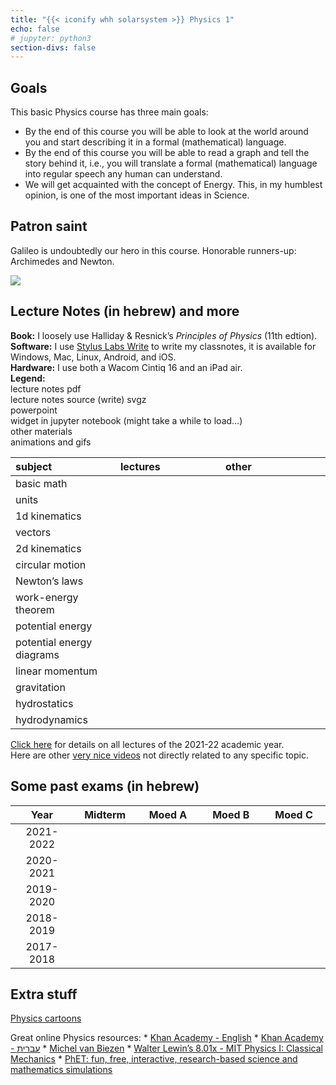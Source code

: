 ```yaml
---
title: "{{< iconify whh solarsystem >}} Physics 1"
echo: false
# jupyter: python3
section-divs: false
---
```


<link rel="stylesheet" href="https://use.fontawesome.com/releases/v5.10.2/css/all.css">

## Goals

This basic Physics course has three main goals:

* By the end of this course you will be able to look at the world around you and start describing it in a formal (mathematical) language.
* By the end of this course you will be able to read a graph and tell the story behind it, i.e., you will translate a formal (mathematical) language into regular speech any human can understand.
* We will get acquainted with the concept of Energy. This, in my humblest opinion, is one of the most important ideas in Science.

## Patron saint

Galileo is undoubtedly our hero in this course. Honorable runners-up: Archimedes and Newton.

![](/archive/physics/gifs/Galileo-quote.png)

## Lecture Notes (in hebrew) and more

**Book:**
I loosely use Halliday & Resnick's *Principles of Physics* (11th edtion).  
**Software:**
I use [Stylus Labs Write](http://www.styluslabs.com/) to write my classnotes, it is available for Windows, Mac, Linux, Android, and iOS.  
**Hardware:**
I use both a Wacom Cintiq 16 and an iPad air.  
**Legend:**  
<span class="iconify" data-icon="bi:file-earmark-pdf-fill" data-inline="false"></span> lecture notes pdf   
<span class="iconify" data-icon="teenyicons:svg-outline" data-inline="false"></span> lecture notes source (write) svgz  
<span class="iconify" data-icon="fa-regular:file-powerpoint" data-inline="false"></span> powerpoint  
<span class="iconify" data-icon="simple-icons:jupyter" data-inline="false"></span> widget in jupyter notebook (might take a while to load...)  
<span class="iconify" data-icon="fa-solid:images" data-inline="false"></span> other materials  
<span class="iconify" data-icon="teenyicons:gif-outline" data-inline="false"></span> animations and gifs  

| subject | lectures | other |
|:---|:---|:---|
| basic math |  | [<span class="iconify" data-icon="fa-solid:images" data-inline="false"></span>](extra/extra-basic-math.qmd) |
| units | [<span class="iconify" data-icon="bi:file-earmark-pdf-fill" data-inline="false"></span>](/archive/physics/lectures/guide-00-units.pdf) &ensp; [<span class="iconify" data-icon="teenyicons:svg-outline" data-inline="false"></span>](/archive/physics/lectures/guide-00-units.svgz) | [<span class="iconify" data-icon="fa-solid:images" data-inline="false"></span>](extra/extra-units.qmd) &ensp; [<span class="iconify" data-icon="teenyicons:gif-outline" data-inline="false"></span>](/courses/physics1/gifs/units.qmd) |
| 1d kinematics | [<span class="iconify" data-icon="bi:file-earmark-pdf-fill" data-inline="false"></span>](/archive/physics/lectures/guide-01-kinematics1d.pdf) &ensp; [<span class="iconify" data-icon="teenyicons:svg-outline" data-inline="false"></span>](/archive/physics/lectures/guide-01-kinematics1d.svgz) | [<span class="iconify" data-icon="fa-regular:file-powerpoint" data-inline="false"></span>](/archive/physics/lectures/kinematics1d.pptx) &ensp; [<span class="iconify" data-icon="simple-icons:jupyter" data-inline="false"></span>](https://mybinder.org/v2/gh/yairmau/website/HEAD?labpath=archive%2Fphysics%2Fwidgets%2Finstantaneous_velocity.ipynb) &ensp; [<span class="iconify" data-icon="fa-solid:images" data-inline="false"></span>](extra/extra-1d-kinematics.qmd) &ensp; [<span class="iconify" data-icon="teenyicons:gif-outline" data-inline="false"></span>](/courses/physics1/gifs/kinematics.qmd) |
| vectors | [<span class="iconify" data-icon="bi:file-earmark-pdf-fill" data-inline="false"></span>](/archive/physics/lectures/guide-02-vectors.pdf) &ensp; [<span class="iconify" data-icon="teenyicons:svg-outline" data-inline="false"></span>](/archive/physics/lectures/guide-02-vectors.svgz) |
| 2d kinematics | [<span class="iconify" data-icon="bi:file-earmark-pdf-fill" data-inline="false"></span>](/archive/physics/lectures/guide-02-kinematics-2d.pdf) &ensp; [<span class="iconify" data-icon="teenyicons:svg-outline" data-inline="false"></span>](/archive/physics/lectures/guide-kinematics-2d.svgz) | [<span class="iconify" data-icon="simple-icons:jupyter" data-inline="false"></span>](https://mybinder.org/v2/gh/yairmau/website/HEAD?labpath=archive%2Fphysics%2Fwidgets%2Fmax_range_alpha.ipynb) &ensp; [<span class="iconify" data-icon="teenyicons:gif-outline" data-inline="false"></span>](/courses/physics1/gifs/kinematics.qmd) |
| circular motion | [<span class="iconify" data-icon="bi:file-earmark-pdf-fill" data-inline="false"></span>](/archive/physics/lectures/guide-02-circular-motion.pdf) &ensp; [<span class="iconify" data-icon="teenyicons:svg-outline" data-inline="false"></span>](/archive/physics/lectures/guide-02-circular-motion.svgz) | [<span class="iconify" data-icon="fa-regular:file-powerpoint" data-inline="false"></span>](/archive/physics/lectures/circular-motion.pptx) &ensp; [<span class="iconify" data-icon="teenyicons:gif-outline" data-inline="false"></span>](/courses/physics1/gifs/kinematics.qmd) |
| Newton's laws | [<span class="iconify" data-icon="bi:file-earmark-pdf-fill" data-inline="false"></span>](/archive/physics/lectures/guide-03-newtons-laws.pdf) &ensp; [<span class="iconify" data-icon="teenyicons:svg-outline" data-inline="false"></span>](/archive/physics/lectures/guide-03-newtons-laws.svgz) | [<span class="iconify" data-icon="fa-regular:file-powerpoint" data-inline="false"></span>](/archive/physics/lectures/newton1and2.pptx) &ensp; [<span class="iconify" data-icon="fa-regular:file-powerpoint" data-inline="false"></span>](/archive/physics/lectures/newton3.pptx) &ensp; [<span class="iconify" data-icon="teenyicons:gif-outline" data-inline="false"></span>](/courses/physics1/gifs/newtons-laws.qmd) |
| work-energy theorem | [<span class="iconify" data-icon="bi:file-earmark-pdf-fill" data-inline="false"></span>](/archive/physics/lectures/guide-04-work-energy.pdf) &ensp; [<span class="iconify" data-icon="teenyicons:svg-outline" data-inline="false"></span>](/archive/physics/lectures/guide-04-work-energy.svgz) | [<span class="iconify" data-icon="simple-icons:jupyter" data-inline="false"></span>](https://mybinder.org/v2/gh/yairmau/website/HEAD?labpath=archive%2Fphysics%2Fwidgets%2Friemann_integral.ipynb) &ensp; [<span class="iconify" data-icon="teenyicons:gif-outline" data-inline="false"></span>](/courses/physics1/gifs/energy.qmd) |
| potential energy | [<span class="iconify" data-icon="bi:file-earmark-pdf-fill" data-inline="false"></span>](/archive/physics/lectures/guide-04-potential-energy-U.pdf) &ensp; [<span class="iconify" data-icon="teenyicons:svg-outline" data-inline="false"></span>](/archive/physics/lectures/guide-04-potential-energy-U.svgz) | [<span class="iconify" data-icon="teenyicons:gif-outline" data-inline="false"></span>](/courses/physics1/gifs/energy.qmd) |
| potential energy diagrams | [<span class="iconify" data-icon="bi:file-earmark-pdf-fill" data-inline="false"></span>](/archive/physics/lectures/guide-04-potential-energy-diagram.pdf) &ensp; [<span class="iconify" data-icon="teenyicons:svg-outline" data-inline="false"></span>](/archive/physics/lectures/guide-04-potential-energy-diagram.svgz)
| linear momentum | [<span class="iconify" data-icon="bi:file-earmark-pdf-fill" data-inline="false"></span>](/archive/physics/lectures/guide-05-linear-momentum.pdf) &ensp; [<span class="iconify" data-icon="teenyicons:svg-outline" data-inline="false"></span>](/archive/physics/lectures/guide-05-linear-momentum.svgz) | [<span class="iconify" data-icon="teenyicons:gif-outline" data-inline="false"></span>](/courses/physics1/gifs/linear-momentum.qmd) &ensp; [<span class="iconify" data-icon="fa-solid:images" data-inline="false"></span>](extra/extra-momentum.qmd )|
| gravitation | [<span class="iconify" data-icon="bi:file-earmark-pdf-fill" data-inline="false"></span>](/archive/physics/lectures/guide-06-gravitation.pdf) &ensp; [<span class="iconify" data-icon="teenyicons:svg-outline" data-inline="false"></span>](/archive/physics/lectures/guide-06-gravitation.svgz) | [<span class="iconify" data-icon="fa-regular:file-powerpoint" data-inline="false"></span>](/archive/physics/lectures/earth-moon.pptx) |
| hydrostatics | [<span class="iconify" data-icon="bi:file-earmark-pdf-fill" data-inline="false"></span>](/archive/physics/lectures/guide-07-hydrostatics.pdf)  &ensp; [<span class="iconify" data-icon="teenyicons:svg-outline" data-inline="false"></span>](/archive/physics/lectures/guide-07-hydrostatics.svgz) | [<span class="iconify" data-icon="teenyicons:gif-outline" data-inline="false"></span>](/courses/physics1/gifs/fluids.qmd) |
| hydrodynamics | [<span class="iconify" data-icon="bi:file-earmark-pdf-fill" data-inline="false"></span>](/archive/physics/lectures/guide-07-hydrodynamics.pdf) &ensp; [<span class="iconify" data-icon="teenyicons:svg-outline" data-inline="false"></span>](/archive/physics/lectures/guide-07-hydrodynamics.svgz) | [<span class="iconify" data-icon="fa-regular:file-powerpoint" data-inline="false"></span>](/archive/physics/lectures/hydrodynamics.pptx) &ensp; [<span class="iconify" data-icon="teenyicons:gif-outline" data-inline="false"></span>](/courses/physics1/gifs/fluids.qmd)|

[Click here](https://docs.google.com/spreadsheets/d/1b0t98d7-tW82mCmukKrkjHK8gLdNHGRLrD-HxN_luNc/edit#gid=0) for details on all lectures of the 2021-22 academic year.  
Here are other [very nice videos](/courses/physics1/gifs/wow.qmd) not directly related to any specific topic.

## Some past exams (in hebrew)

| Year | Midterm | Moed A | Moed B | Moed C |
|:---:|:---:|:---:|:---:|:---:|
| 2021-2022 | [<span class="iconify" data-icon="bi:question-square-fill" data-inline="false"></span>](/archive/physics/exams/2022-71031-bochan.pdf) &ensp; [<span class="iconify" data-icon="bi:exclamation-square" data-inline="false"></span>](/archive/physics/exams/2022-71031-bochan-solution.pdf) | [<span class="iconify" data-icon="bi:question-square-fill" data-inline="false"></span>](/archive/physics/exams/2022-71031-moed-A.pdf) &ensp; [<span class="iconify" data-icon="bi:exclamation-square" data-inline="false"></span>](/archive/physics/exams/2022-71031-moed-A-solution.pdf) | [<span class="iconify" data-icon="bi:question-square-fill" data-inline="false"></span>](/archive/physics/exams/2022-71031-moed-B.pdf) &ensp; [<span class="iconify" data-icon="bi:exclamation-square" data-inline="false"></span>](/archive/physics/exams/2022-71031-moed-B-solution.pdf) |
| 2020-2021 | [<span class="iconify" data-icon="bi:question-square-fill" data-inline="false"></span>](/archive/physics/exams/2021-71031-bochan.pdf) &ensp; [<span class="iconify" data-icon="bi:exclamation-square" data-inline="false"></span>](/archive/physics/exams/2021-71031-bochan-solution.pdf) | [<span class="iconify" data-icon="bi:question-square-fill" data-inline="false"></span>](/archive/physics/exams/2021-71031-moed-A.pdf) &ensp; [<span class="iconify" data-icon="bi:exclamation-square" data-inline="false"></span>](/archive/physics/exams/2021-71031-moed-A-solution.pdf) | [<span class="iconify" data-icon="bi:question-square-fill" data-inline="false"></span>](/archive/physics/exams/2021-71031-moed-B.pdf) &ensp; [<span class="iconify" data-icon="bi:exclamation-square" data-inline="false"></span>](/archive/physics/exams/2021-71031-moed-B-solution.pdf) |
| 2019-2020 | [<span class="iconify" data-icon="bi:question-square-fill" data-inline="false"></span>](/archive/physics/exams/2020-71031-bochan.pdf) &ensp; [<span class="iconify" data-icon="bi:exclamation-square" data-inline="false"></span>](/archive/physics/exams/2020-71031-bochan-solution.pdf) | [<span class="iconify" data-icon="bi:question-square-fill" data-inline="false"></span>](/archive/physics/exams/2020-71031-moed-A.pdf) &ensp; [<span class="iconify" data-icon="bi:exclamation-square" data-inline="false"></span>](/archive/physics/exams/2020-71031-moed-A-solution.pdf) | [<span class="iconify" data-icon="bi:question-square-fill" data-inline="false"></span>](/archive/physics/exams/2020-71031-moed-B.pdf) &ensp; [<span class="iconify" data-icon="bi:exclamation-square" data-inline="false"></span>](/archive/physics/exams/2020-71031-moed-B-solution.pdf) | [<span class="iconify" data-icon="bi:question-square-fill" data-inline="false"></span>](/archive/physics/exams/2020-71031-moed-C.pdf) &ensp; [<span class="iconify" data-icon="bi:exclamation-square" data-inline="false"></span>](/archive/physics/exams/2020-71031-moed-C-solution.pdf) |
| 2018-2019 | [<span class="iconify" data-icon="bi:question-square-fill" data-inline="false"></span>](/archive/physics/exams/2019-71031-bochan.pdf) &ensp; [<span class="iconify" data-icon="bi:exclamation-square" data-inline="false"></span>](/archive/physics/exams/2019-71031-bochan-solution.pdf) | [<span class="iconify" data-icon="bi:question-square-fill" data-inline="false"></span>](/archive/physics/exams/2019-71031-moed-A.pdf) &ensp; [<span class="iconify" data-icon="bi:exclamation-square" data-inline="false"></span>](/archive/physics/exams/2019-71031-moed-A-solution.pdf) | [<span class="iconify" data-icon="bi:question-square-fill" data-inline="false"></span>](/archive/physics/exams/2019-71031-moed-B.pdf) &ensp; [<span class="iconify" data-icon="bi:exclamation-square" data-inline="false"></span>](/archive/physics/exams/2019-71031-moed-B-solution.pdf) |
| 2017-2018 | [<span class="iconify" data-icon="bi:question-square-fill" data-inline="false"></span>](/archive/physics/exams/2018-71031-bochan.pdf) &ensp; [<span class="iconify" data-icon="bi:exclamation-square" data-inline="false"></span>](/archive/physics/exams/2018-71031-bochan-solution.pdf) | [<span class="iconify" data-icon="bi:question-square-fill" data-inline="false"></span>](/archive/physics/exams/2018-71031-moed-A.pdf) &ensp; [<span class="iconify" data-icon="bi:exclamation-square" data-inline="false"></span>](/archive/physics/exams/2018-71031-moed-A-solution.pdf) | [<span class="iconify" data-icon="bi:question-square-fill" data-inline="false"></span>](/archive/physics/exams/2018-71031-moed-B.pdf) &ensp; [<span class="iconify" data-icon="bi:exclamation-square" data-inline="false"></span>](/archive/physics/exams/2018-71031-moed-B-solution.pdf) |


## Extra stuff

[Physics cartoons](/courses/physics1/gifs/cartoons.qmd)

Great online Physics resources:
* [Khan Academy - English](https://www.khanacademy.org/science/physics)
* [Khan Academy - עברית](http://www.hebrewkhan.org/#physics)
* [Michel van Biezen](https://www.youtube.com/c/MichelvanBiezen/playlists)
* [Walter Lewin's 8.01x - MIT Physics I: Classical Mechanics](https://www.youtube.com/playlist?list=PLyQSN7X0ro203puVhQsmCj9qhlFQ-As8e)
* [PhET: fun, free, interactive, research-based science and mathematics simulations](https://phet.colorado.edu/en/simulations/filter?subjects=motion,work-energy-and-power&type=html&sort=alpha&view=grid)
